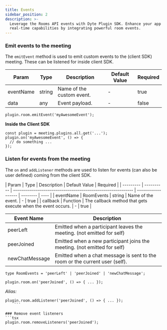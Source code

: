 ```yaml
---
title: Events
sidebar_position: 2
description: >-
  Leverage the Rooms API events with Dyte Plugin SDK. Enhance your app's
  real-time capabilities by integrating powerful room events.
---
```


### Emit events to the meeting

The `emitEvent` method is used to emit custom events to the (client SDK)
meeting. These can be listened for inside client SDK.

| Param     | Type   | Description               | Default Value | Required |
| --------- | ------ | ------------------------- | ------------- | -------- |
| eventName | string | Name of the custom event. | -             | true     |
| data      | any    | Event payload.            | -             | false    |

```tsx
plugin.room.emitEvent('myAwesomeEvent');
```

**Inside the Client SDK**

```tsx
const plugin = meeting.plugins.all.get('...');
plugin.on('myAwesomeEvent', () => {
  // do something ...
});
```

### Listen for events from the meeting

The `on` and `addListener` methods are used to listen for events (can also be
user defined) coming from the client SDK.

| Param     | Type       | Description                                                  | Default Value      | Required |
| --------- | ---------- | ------------------------------------------------------------ | ------------------ | -------- | ---- |
| eventName | RoomEvents | string                                                       | Name of the event. | -        | true |
| callback  | Function   | The callback method that gets execute when the event occurs. | -                  | true     |

| Event Name     | Description                                                                 |
| -------------- | --------------------------------------------------------------------------- |
| peerLeft       | Emitted when a participant leaves the meeting. (not emitted for self)       |
| peerJoined     | Emitted when a new participant joins the meeting. (not emitted for self)    |
| newChatMessage | Emitted when a chat message is sent to the room or the current user (self). |

```tsx
type RoomEvents = 'peerLeft' | 'peerJoined' | 'newChatMessage';
```

```tsx
plugin.room.on('peerJoined', () => { ... });
```

_Alias:_

````tsx
plugin.room.addListener('peerJoined', () => { ... });
    ```

### Remove event listeners
```tsx
plugin.room.removeListeners('peerJoined');
````

<head>
  <title>Plugin SDK Events</title>
  <meta
    name="description"
    content="Leverage the Rooms API events with Dyte Plugin SDK. Enhance your app's real-time capabilities by integrating powerful room events."
  />
</head>
